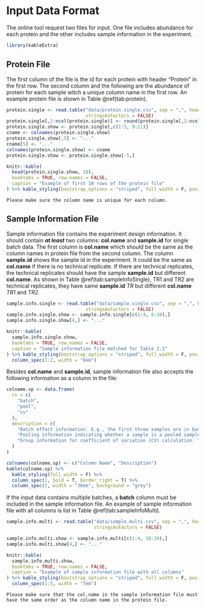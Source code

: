 # Input Data Format {#dataformat}

The online tool request two files for input. One file includes abundance for each protein and the other includes sample information in the experiment. 

```r
library(kableExtra)
```

## Protein File
The first column of the file is the id for each protein with header "Protein" in the first row. The second column and the following are the abundance of protein for each sample witch a unique column name in the first row. An example protein file is shown in Table \@ref(tab:protein).

```r
protein.single <- read.table("data/protein.single.csv", sep = ",", header = TRUE, 
                             stringsAsFactors = FALSE)
protein.single[,2:ncol(protein.single)] <- round(protein.single[,2:ncol(protein.single)], 0)
protein.single.show <- protein.single[,c(1:5, 9:11)]
cname <- colnames(protein.single.show)
protein.single.show[,5] <- "..."
cname[5] <- "..."
colnames(protein.single.show) <- cname
protein.single.show <- protein.single.show[-5,]

knitr::kable(
  head(protein.single.show, 10),
  booktabs = TRUE, row.names = FALSE,
  caption = "Example of first 10 rows of the protein file"
) %>% kable_styling(bootstrap_options = "striped", full_width = F, position = "left")
```

```block2
Please make sure the column name is unique for each column.
```


## Sample Information File {#df-sample}

Sample information file contains the experiment design information. It should contain **_at least_** two columns: **col.name** and **sample.id** for single batch data. The first column is **col.name** which should be the same as the column names in protein file from the second column.  The column **sample.id** shows the sample id in the experiment. It could be the same as **col.name** if there is no technical replicate. If there are technical replicates, the technical replicates should have the sample **sample.id** but different **col.name**. As shown in Table \@ref(tab:sampleInfoSingle), TR1 and TR2 are technical replicates, they have same **sample.id** _TR_ but different **col.name** _TR1_ and _TR2_. 

```r
sample.info.single <- read.table("data/sample.single.csv", sep = ",", header = TRUE, 
                             stringsAsFactors = FALSE)
sample.info.single.show <- sample.info.single[c(1:4, 8:10),]
sample.info.single.show[4,] <- "..."

knitr::kable(
  sample.info.single.show,
  booktabs = TRUE, row.names = FALSE,
  caption = "Sample information file matched for Table 2.1"
) %>% kable_styling(bootstrap_options = "striped", full_width = F, position = "left") %>%
  column_spec(1:2, width = "8em")
```


Besides **col.name** and **sample.id**, sample information file also accepts the following information as a column in the file:


```r
colname.sp <- data.frame(
  cn = c(
    "batch", 
    "pool",
    "cv"
  ),
  description = c(
    "Batch effect information. E.g., the first three samples are in batch 1 and the last 3 samples are in batch 2 in Table 2.3",
    "Pooling information indicating whether a sample is a pooled sample or not.",
    "Group information for coefficient of variation (CV) calculation. The samples with same group id in cv column are used for coefficient of variation calculation. Leave the column blank if the sample is not included for the calculation. E.g., P1 and P4 is not included for calculation; FS1 and FS2 are included in CV calculation for group FS; MN3 and MN4 are included in CV calculation for group MN in Table 2.3."
  )
)

colnames(colname.sp) <- c("Column Name", "Description")
kable(colname.sp) %>%
  kable_styling(full_width = F) %>%
  column_spec(1, bold = T, border_right = T) %>%
  column_spec(2, width = "30em", background = "grey")
```


If the input data contains multiple batches, a **batch** column must be included in the sample information file. An example of sample information file with all columns is list in Table \@ref(tab:sampleInfoMulti).


```r
sample.info.multi <- read.table("data/sample.multi.csv", sep = ",", header = TRUE,
                                stringsAsFactors = FALSE)

sample.info.multi.show <- sample.info.multi[c(1:4, 18:20),]
sample.info.multi.show[4,] <- "..."

knitr::kable(
  sample.info.multi.show,
  booktabs = TRUE, row.names = FALSE,
  caption = "Example of sample information file with all columns"
) %>% kable_styling(bootstrap_options = "striped", full_width = F, position = "left") %>%
  column_spec(1:5, width = "7em")
```

```block2
Please make sure that the col.name in the sample information file must have the same order as the column name in the protein file.
```

